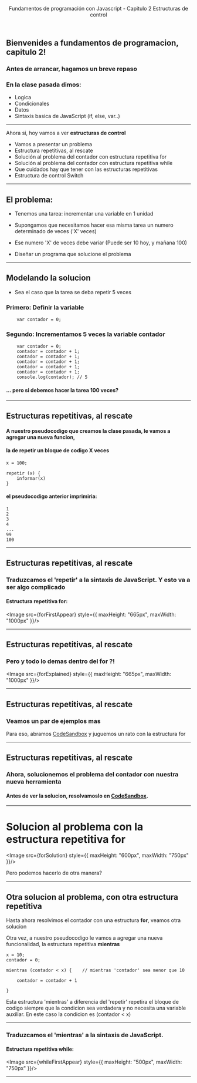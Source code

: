 



<Header>

Fundamentos de programación con Javascript - Capitulo 2
Estructuras de control

</Header>

## Bienvenides a fundamentos de programacion, capitulo 2!

### Antes de arrancar, hagamos un breve repaso
### En la clase pasada dimos:

<Steps>


- Logica
- Condicionales
- Datos
- Sintaxis basica de JavaScript (if, else, var..)

</Steps>

---

Ahora si, hoy vamos a ver **estructuras de control**

<Steps>

- Vamos a presentar un problema
- Estructura repetitivas, al rescate
- Solución al problema del contador con estructura repetitiva for
- Solución al problema del contador con estructura repetitiva while
- Que cuidados hay que tener con las estructuras repetitivas
- Estructura de control Switch

</Steps>

---

## El problema:

<Steps>

- Tenemos una tarea: incrementar una variable en 1 unidad

- Supongamos que necesitamos hacer esa misma tarea un numero determinado de veces ('X' veces)

- Ese numero 'X' de veces debe variar (Puede ser 10 hoy, y mañana 100)

- Diseñar un programa que solucione el problema

</Steps>

---

## Modelando la solucion
<Steps>

<Step>

- Sea el caso que la tarea se deba repetir 5 veces

</Step>
<Step>

### Primero: Definir la variable
        var contador = 0;

</Step>
<Step>

### Segundo: Incrementamos 5 veces la variable contador
        var contador = 0;
        contador = contador + 1;
        contador = contador + 1;
        contador = contador + 1;
        contador = contador + 1;
        contador = contador + 1;
        console.log(contador); // 5

</Step>

<Step>

#### ... pero si debemos hacer la tarea 100 veces?

</Step>

</Steps>

---

## Estructuras repetitivas, al rescate

<Steps>

<Step>

#### A nuestro pseudocodigo que creamos la clase pasada, le vamos a agregar una nueva funcion,
#### la de repetir un bloque de codigo X veces

</Step>
<Step>

    x = 100;

    repetir (x) {
        informar(x)
    }

</Step>
<Step>

#### el pseudocodigo anterior imprimiria:

</Step>
<Step>

    1
    2
    3
    4
    ...
    99
    100

</Step>

</Steps>

---

## Estructuras repetitivas, al rescate

### Traduzcamos el 'repetir' a la sintaxis de JavaScript. Y esto va a ser algo complicado
#### Estructura repetitiva for:

<Image src={forFirstAppear} 
	style={{
		maxHeight: "665px",
		maxWidth: "1000px"
	}}/>

---

## Estructuras repetitivas, al rescate
### Pero y todo lo demas dentro del for ?!

<Image src={forExplained} 
	style={{
		maxHeight: "665px",
		maxWidth: "1000px"
	}}/>

---

## Estructuras repetitivas, al rescate
### Veamos un par de ejemplos mas
Para eso, abramos [CodeSandbox](https://codesandbox.io/) y juguemos un rato con la estructura for


---

## Estructuras repetitivas, al rescate
### Ahora, solucionemos el problema del contador con nuestra nueva herramienta

#### Antes de ver la solucion, resolvamoslo en [CodeSandbox](https://codesandbox.io/).

---

# Solucion al problema con la estructura repetitiva for

<Image src={forSolution} 
	style={{
		maxHeight: "600px",
		maxWidth: "750px"
	}}/>

Pero podemos hacerlo de otra manera?

---

## Otra solucion al problema, con otra estructura repetitiva

<Steps>

<Step>

Hasta ahora resolvimos el contador con una estructura **for**, veamos otra solucion

</Step>
<Step>

Otra vez, a nuestro pseudocodigo le vamos a agregar una nueva funcionalidad,
la estructura repetitiva **mientras**

</Step>
<Step>

    x = 10;
    contador = 0;

    mientras (contador < x) {    // mientras 'contador' sea menor que 10
    
        contador = contador + 1

    }

</Step>
<Step>

Esta estructura 'mientras' a diferencia del 'repetir' repetira el bloque de codigo siempre
que la condicion sea verdadera y no necesita una variable auxiliar.
En este caso la condicion es (contador < x)

</Step>

</Steps>

---

### Traduzcamos el 'mientras' a la sintaxis de JavaScript.
#### Estructura repetitiva while:

<Image src={whileFirstAppear} 
	style={{
		maxHeight: "500px",
		maxWidth: "750px"
	}}/>

---